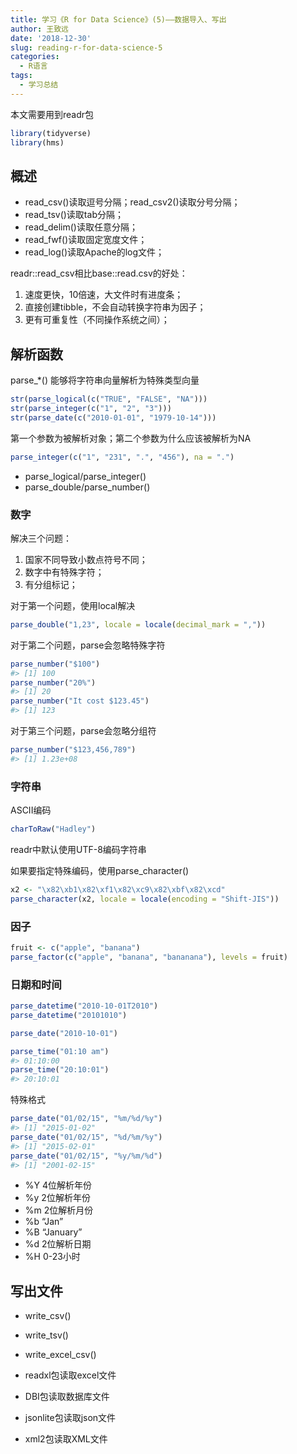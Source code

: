 ```yaml
---
title: 学习《R for Data Science》(5)——数据导入、写出
author: 王致远
date: '2018-12-30'
slug: reading-r-for-data-science-5
categories:
  - R语言
tags:
  - 学习总结
---
```


本文需要用到readr包

```r
library(tidyverse)
library(hms)
```

## 概述

- read_csv()读取逗号分隔；read_csv2()读取分号分隔；
- read_tsv()读取tab分隔；
- read_delim()读取任意分隔；
- read_fwf()读取固定宽度文件；
- read_log()读取Apache的log文件；

readr::read_csv相比base::read.csv的好处：

1. 速度更快，10倍速，大文件时有进度条；
2. 直接创建tibble，不会自动转换字符串为因子；
3. 更有可重复性（不同操作系统之间）；

## 解析函数

parse_*() 能够将字符串向量解析为特殊类型向量

```r
str(parse_logical(c("TRUE", "FALSE", "NA")))
str(parse_integer(c("1", "2", "3")))
str(parse_date(c("2010-01-01", "1979-10-14")))
```

第一个参数为被解析对象；第二个参数为什么应该被解析为NA

```r
parse_integer(c("1", "231", ".", "456"), na = ".")
```

- parse_logical/parse_integer()
- parse_double/parse_number()

### 数字

解决三个问题：

1. 国家不同导致小数点符号不同；
2. 数字中有特殊字符；
3. 有分组标记；

对于第一个问题，使用local解决

```r
parse_double("1,23", locale = locale(decimal_mark = ","))
```

对于第二个问题，parse会忽略特殊字符

```r
parse_number("$100")
#> [1] 100
parse_number("20%")
#> [1] 20
parse_number("It cost $123.45")
#> [1] 123
```

对于第三个问题，parse会忽略分组符

```r
parse_number("$123,456,789")
#> [1] 1.23e+08
```

### 字符串

ASCII编码

```r
charToRaw("Hadley")
```

readr中默认使用UTF-8编码字符串

如果要指定特殊编码，使用parse_character()

```r
x2 <- "\x82\xb1\x82\xf1\x82\xc9\x82\xbf\x82\xcd"
parse_character(x2, locale = locale(encoding = "Shift-JIS"))
```

### 因子

```r
fruit <- c("apple", "banana")
parse_factor(c("apple", "banana", "bananana"), levels = fruit)
```

### 日期和时间

```r
parse_datetime("2010-10-01T2010")
parse_datetime("20101010")
```

```r
parse_date("2010-10-01")
```

```r
parse_time("01:10 am")
#> 01:10:00
parse_time("20:10:01")
#> 20:10:01
```

特殊格式

```r
parse_date("01/02/15", "%m/%d/%y")
#> [1] "2015-01-02"
parse_date("01/02/15", "%d/%m/%y")
#> [1] "2015-02-01"
parse_date("01/02/15", "%y/%m/%d")
#> [1] "2001-02-15"
```

- %Y 4位解析年份
- %y 2位解析年份
- %m 2位解析月份
- %b "Jan"
- %B "January"
- %d 2位解析日期
- %H 0-23小时

## 写出文件

- write_csv()
- write_tsv()
- write_excel_csv()

- readxl包读取excel文件
- DBI包读取数据库文件
- jsonlite包读取json文件
- xml2包读取XML文件

